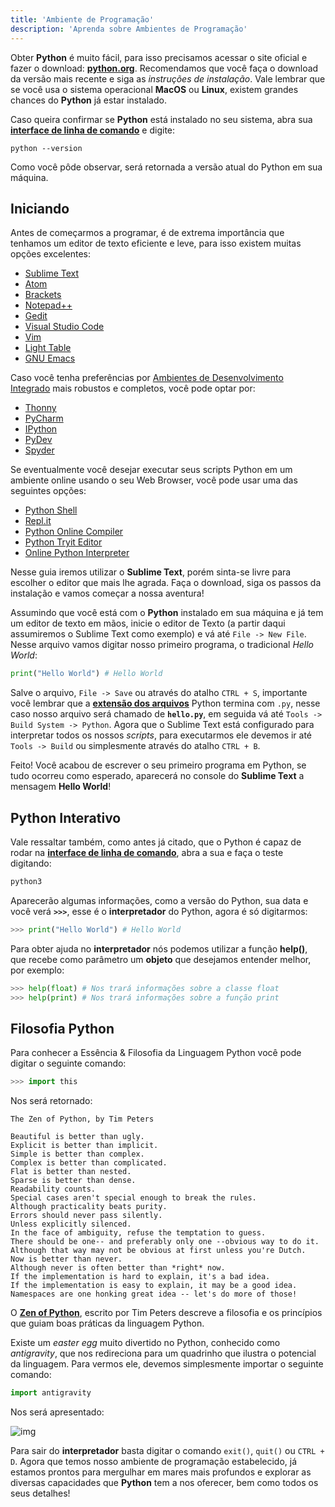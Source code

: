 ```yaml
---
title: 'Ambiente de Programação'
description: 'Aprenda sobre Ambientes de Programação'
---
```


Obter **Python** é muito fácil, para isso precisamos acessar o site oficial e fazer o download: **[python.org](https://www.python.org/downloads/)**. Recomendamos que você faça o download da versão mais recente e siga as *instruções de instalação*. Vale lembrar que se você usa o sistema operacional **MacOS** ou **Linux**, existem grandes chances do **Python** já estar instalado.

Caso queira confirmar se **Python** está instalado no seu sistema, abra sua **[interface de linha de comando](https://pt.wikipedia.org/wiki/Interface_de_linha_de_comandos)** e digite:

```
python --version
```

Como você pôde observar, será retornada a versão atual do Python em sua máquina.

## Iniciando

Antes de começarmos a programar, é de extrema importância que tenhamos um editor de texto eficiente e leve, para isso existem muitas opções excelentes:

- [Sublime Text](https://www.sublimetext.com/)
- [Atom](https://atom.io/)
- [Brackets](http://brackets.io/)
- [Notepad++](https://notepad-plus-plus.org/)
- [Gedit](https://wiki.gnome.org/Apps/Gedit)
- [Visual Studio Code](https://code.visualstudio.com/)
- [Vim](https://www.vim.org/)
- [Light Table](http://lighttable.com/)
- [GNU Emacs](https://www.gnu.org/software/emacs/)

Caso você tenha preferências por [Ambientes de Desenvolvimento Integrado](https://pt.wikipedia.org/wiki/Ambiente_de_desenvolvimento_integrado) mais robustos e completos, você pode optar por:

- [Thonny](https://thonny.org/)
- [PyCharm](https://www.jetbrains.com/pycharm/download/)
- [IPython](https://ipython.org/)
- [PyDev](http://www.pydev.org/)
- [Spyder](https://www.spyder-ide.org/)

Se eventualmente você desejar executar seus scripts Python em um ambiente online usando o seu Web Browser, você pode usar uma das seguintes opções:

- [Python Shell](https://www.python.org/shell/)
- [Repl.it](https://repl.it/languages/python3)
- [Python Online Compiler](https://www.programiz.com/python-programming/online-compiler/)
- [Python Tryit Editor](https://www.w3schools.com/python/trypython.asp?filename=demo_compiler)
- [Online Python Interpreter](https://www.onlinegdb.com/online_python_interpreter)

Nesse guia iremos utilizar o **Sublime Text**, porém sinta-se livre para escolher o editor que mais lhe agrada. Faça o download, siga os passos da instalação e vamos começar a nossa aventura!

Assumindo que você está com o **Python** instalado em sua máquina e já tem um editor de texto em mãos, inicie o editor de Texto (a partir daqui assumiremos o Sublime Text como exemplo) e vá até `File -> New File`. Nesse arquivo vamos digitar nosso primeiro programa, o tradicional *Hello World*:

```python
print("Hello World") # Hello World
```

Salve o arquivo, `File -> Save` ou através do atalho `CTRL + S`, importante você lembrar que a **[extensão dos arquivos](https://pt.wikipedia.org/wiki/Extensão_de_nome_de_ficheiro)** Python termina com `.py`, nesse caso nosso arquivo será chamado de **`hello.py`**, em seguida vá até `Tools -> Build System -> Python`. Agora que o Sublime Text está configurado para interpretar todos os nossos *scripts*, para executarmos ele devemos ir até `Tools -> Build` ou simplesmente através do atalho `CTRL + B`.

Feito! Você acabou de escrever o seu primeiro programa em Python, se tudo ocorreu como esperado, aparecerá no console do **Sublime Text** a mensagem **Hello World**! 

## Python Interativo

Vale ressaltar também, como antes já citado, que o Python é capaz de rodar na **[interface de linha de comando](https://pt.wikipedia.org/wiki/Interface_de_linha_de_comandos)**, abra a sua e faça o teste digitando:

```python
python3
```

Aparecerão algumas informações, como a versão do Python, sua data e você verá **`>>>`**, esse é o **interpretador** do Python, agora é só digitarmos:

```python
>>> print("Hello World") # Hello World
```

Para obter ajuda no **interpretador** nós podemos utilizar a função **help()**, que recebe como parâmetro um **objeto** que desejamos entender melhor, por exemplo:

```python
>>> help(float) # Nos trará informações sobre a classe float
>>> help(print) # Nos trará informações sobre a função print
```

## Filosofia Python

Para conhecer a Essência & Filosofia da Linguagem Python você pode digitar o seguinte comando:

```python
>>> import this
```

Nos será retornado:

```
The Zen of Python, by Tim Peters

Beautiful is better than ugly.
Explicit is better than implicit.
Simple is better than complex.
Complex is better than complicated.
Flat is better than nested.
Sparse is better than dense.
Readability counts.
Special cases aren't special enough to break the rules.
Although practicality beats purity.
Errors should never pass silently.
Unless explicitly silenced.
In the face of ambiguity, refuse the temptation to guess.
There should be one-- and preferably only one --obvious way to do it.
Although that way may not be obvious at first unless you're Dutch.
Now is better than never.
Although never is often better than *right* now.
If the implementation is hard to explain, it's a bad idea.
If the implementation is easy to explain, it may be a good idea.
Namespaces are one honking great idea -- let's do more of those!
```

O **[Zen of Python](https://en.wikipedia.org/wiki/Zen_of_Python)**, escrito por Tim Peters descreve a filosofia e os princípios que guiam boas práticas da linguagem Python.

Existe um *easter egg* muito divertido no Python, conhecido como *antigravity*, que nos redireciona para um quadrinho que ilustra o potencial da linguagem. Para vermos ele, devemos simplesmente importar o seguinte comando:

```python
import antigravity
```

Nos será apresentado:

![img](https://raw.githubusercontent.com/the-akira/Python-Iluminado/master/Imagens/XkcdPython.png)

Para sair do **interpretador** basta digitar o comando `exit()`, `quit()` ou `CTRL + D`. Agora que temos nosso ambiente de programação estabelecido, já estamos prontos para mergulhar em mares mais profundos e explorar as diversas capacidades que **Python** tem a nos oferecer, bem como todos os seus detalhes!
